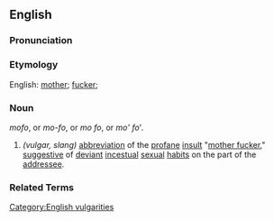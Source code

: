 ==English==
[[Category:English vulgarities]]

===Pronunciation===
{{substub}}

===Etymology===
English: [[mother]]; [[fuck]]er;

===Noun===
''mofo'', or ''mo-fo'', or ''mo fo'', or ''mo' fo'''.

# ''(vulgar, slang)'' [[Abbreviate|abbreviation]] of the [[profane]] [[insult]] "[[mother fucker]]," [[suggestion|suggestive]] of [[deviance|deviant]] [[incest]]ual [[sex]]ual [[habit]]s on the part of the [[address]]ee.

===Related Terms===
{{substub}}